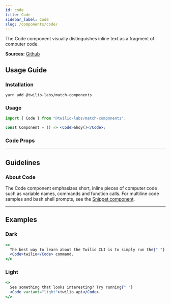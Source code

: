 ```yaml
---
id: code
title: Code
sidebar_label: Code
slug: /components/code/
---
```



The Code component visually distinguishes inline text as a fragment of computer code.

**Sources:** [Github](https://github.com/twilio-labs/match/tree/main/packages/match-components/src/code)

## Usage Guide

### Installation

```shell
yarn add @twilio-labs/match-components
```

### Usage

```jsx
import { Code } from "@twilio-labs/match-components";

const Component = () => <Code>ahoy()</Code>;
```

### Code Props

<Props of="Code" />

---

## Guidelines

### About Code

The Code component emphasizes short, inline pieces of computer code such as variable names, commands and function calls. For multiline code samples and bash shell prompts, see the [Snippet component](./snippet.mdx).

---

## Examples

<ThemeSwitcher />

### Dark

```jsx live
<>
  The best way to learn about the Twilio CLI is to simply run the{" "}
  <Code>twilio</Code> command.
</>
```

### Light

```jsx live
<>
  See something that looks interesting? Try running{" "}
  <Code variant="light">twilio api</Code>.
</>
```
